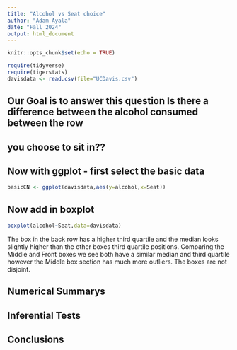 ```yaml
---
title: "Alcohol vs Seat choice"
author: "Adam Ayala"
date: "Fall 2024"
output: html_document
---
```


```r
knitr::opts_chunk$set(echo = TRUE)
```

```r
require(tidyverse)
require(tigerstats)
davisdata <- read.csv(file="UCDavis.csv")
```
## Our Goal is to answer this question Is there a difference between the alcohol consumed between the row
## you choose to sit in??

## Now with ggplot - first select the basic data

```r
basicCN <- ggplot(davisdata,aes(y=alcohol,x=Seat))
```
## Now add in boxplot

```r
boxplot(alcohol~Seat,data=davisdata)
```

The box in the back row has a higher third quartile and the median looks slightly higher than the other boxes third quartile positions. Comparing the Middle and Front boxes we see both have a similar median and third quartile however the Middle box section has much more outliers. The boxes are not disjoint.


## Numerical Summarys 

## Inferential Tests

## Conclusions


